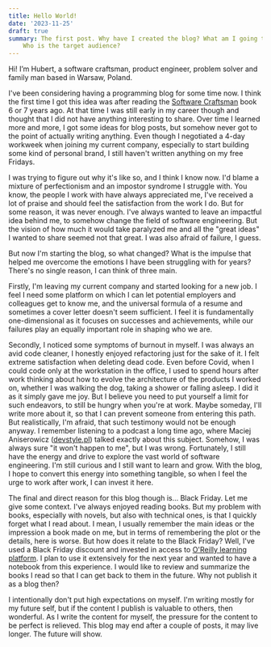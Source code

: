 ```yaml
---
title: Hello World!
date: '2023-11-25'
draft: true
summary: The first post. Why have I created the blog? What am I going to write about? 
    Who is the target audience?
---
```


Hi! I’m Hubert, a software craftsman, product engineer, problem solver and family man based in Warsaw, Poland.

I've been considering having a programming blog for some time now. I think the first time I got this idea was 
after reading the [Software Craftsman](https://www.goodreads.com/pl/book/show/23215733) book 6 or 7 years ago. 
At that time I was still early in my career though and thought that I did not have anything interesting to share.
Over time I learned more and more, I got some ideas for blog posts, but somehow never got to the point of actually 
writing anything. Even though I negotiated a 4-day workweek when joining my current company, especially to start
building some kind of personal brand, I still haven't written anything on my free Fridays.

I was trying to figure out why it's like so, and I think I know now. I'd blame a mixture of perfectionism and 
an impostor syndrome I struggle with. You know, the people I work with have always appreciated me, I've received 
a lot of praise and should feel the satisfaction from the work I do. But for some reason, it was never enough.
I've always wanted to leave an impactful idea behind me, to somehow change the field of software engineering. 
But the vision of how much it would take paralyzed me and all the "great ideas" I wanted to share seemed not that great. 
I was also afraid of failure, I guess.

But now I'm starting the blog, so what changed? What is the impulse that helped me overcome the emotions I have been
struggling with for years? There's no single reason, I can think of three main. 

Firstly, I'm leaving my current company and started looking for a new job.
 I feel I need some platform on which I can let potential employers and colleagues 
get to know me, and the universal formula of a resume and sometimes a cover letter doesn't seem sufficient. I feel
it is fundamentally one-dimensional as it focuses on successes and achievements, while our failures play an equally
important role in shaping who we are. 

Secondly, I noticed some symptoms of burnout in myself. I was always an avid code cleaner, I honestly enjoyed refactoring
just for the sake of it. I felt extreme satisfaction when deleting dead code. Even before Covid, when I could code only at 
the workstation in the office, I used to spend hours after work thinking about how to evolve the architecture of the products 
I worked on, whether I was walking the dog, taking a shower or falling asleep. I did it as it simply gave me joy. 
But I believe you need to put yourself a limit for such endeavors, to still be hungry when you're at work.
Maybe someday, I'll write more about it, so that I can prevent someone from entering this path. But realistically,
I'm afraid, that such testimony would not be enough anyway. I remember listening to a podcast a long time ago, where Maciej Aniserowicz 
([devstyle.pl](https://devstyle.pl/)) talked exactly about this subject. Somehow, I was always sure "it won't happen to me",
but I was wrong. Fortunately, I still have the energy and drive to explore the vast world of software engineering. I'm still curious and 
I still want to learn and grow. With the blog, I hope to convert this energy into something tangible, so when I feel the urge to 
work after work, I can invest it here.

The final and direct reason for this blog though is... Black Friday. Let me give some context. I've always enjoyed reading books. 
But my problem with books, especially with novels, but also with technical ones, is that I quickly forget what I read about. 
I mean, I usually remember the main ideas or the impression a book made on me, but in terms of remembering the plot or the details, 
here is worse. But how does it relate to the Black Friday? Well, I've used a Black Friday discount and invested in access to 
[O'Reilly learning platform](https://www.oreilly.com/). I plan to use it extensively for the next year and wanted to have a notebook
from this experience. I would like to review and summarize the books I read so that I can get back to them in the future.
Why not publish it as a blog then? 

I intentionally don't put high expectations on myself. I'm writing mostly for my future self, but if the content I publish is valuable to others, 
then wonderful. As I write the content for myself, the pressure for the content to be perfect is relieved. 
This blog may end after a couple of posts, it may live longer. The future will show.

